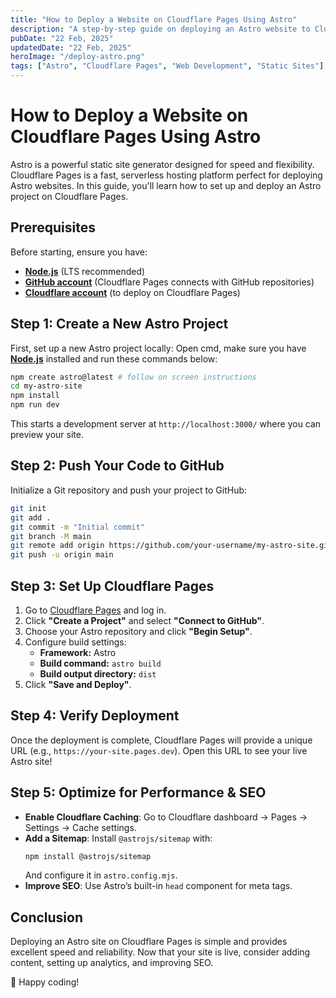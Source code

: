 ```yaml
---
title: "How to Deploy a Website on Cloudflare Pages Using Astro"
description: "A step-by-step guide on deploying an Astro website to Cloudflare Pages for lightning-fast performance."
pubDate: "22 Feb, 2025"
updatedDate: "22 Feb, 2025"
heroImage: "/deploy-astro.png"
tags: ["Astro", "Cloudflare Pages", "Web Development", "Static Sites"]
---
```


# How to Deploy a Website on Cloudflare Pages Using Astro

Astro is a powerful static site generator designed for speed and flexibility. Cloudflare Pages is a fast, serverless hosting platform perfect for deploying Astro websites. In this guide, you'll learn how to set up and deploy an Astro project on Cloudflare Pages.

## Prerequisites
Before starting, ensure you have:
- [**Node.js**](https://nodejs.org) (LTS recommended)
- [**GitHub account**](https://github.com) (Cloudflare Pages connects with GitHub repositories)
- [**Cloudflare account**](https://cloudflare.com) (to deploy on Cloudflare Pages)

## Step 1: Create a New Astro Project
First, set up a new Astro project locally:
Open cmd, make sure you have [**Node.js**](https://nodejs.org) installed and run these commands below:
```sh
npm create astro@latest # follow on screen instructions
cd my-astro-site
npm install
npm run dev
```

This starts a development server at `http://localhost:3000/` where you can preview your site.

## Step 2: Push Your Code to GitHub
Initialize a Git repository and push your project to GitHub:

```sh
git init
git add .
git commit -m "Initial commit"
git branch -M main
git remote add origin https://github.com/your-username/my-astro-site.git
git push -u origin main
```

## Step 3: Set Up Cloudflare Pages
1. Go to [Cloudflare Pages](https://pages.cloudflare.com/) and log in.
2. Click **"Create a Project"** and select **"Connect to GitHub"**.
3. Choose your Astro repository and click **"Begin Setup"**.
4. Configure build settings:
   - **Framework:** Astro
   - **Build command:** `astro build`
   - **Build output directory:** `dist`
5. Click **"Save and Deploy"**.

## Step 4: Verify Deployment
Once the deployment is complete, Cloudflare Pages will provide a unique URL (e.g., `https://your-site.pages.dev`). Open this URL to see your live Astro site!

## Step 5: Optimize for Performance & SEO
- **Enable Cloudflare Caching**: Go to Cloudflare dashboard → Pages → Settings → Cache settings.
- **Add a Sitemap**: Install `@astrojs/sitemap` with:
  ```sh
  npm install @astrojs/sitemap
  ```
  And configure it in `astro.config.mjs`.
- **Improve SEO**: Use Astro’s built-in `head` component for meta tags.

## Conclusion
Deploying an Astro site on Cloudflare Pages is simple and provides excellent speed and reliability. Now that your site is live, consider adding content, setting up analytics, and improving SEO.

🚀 Happy coding!
